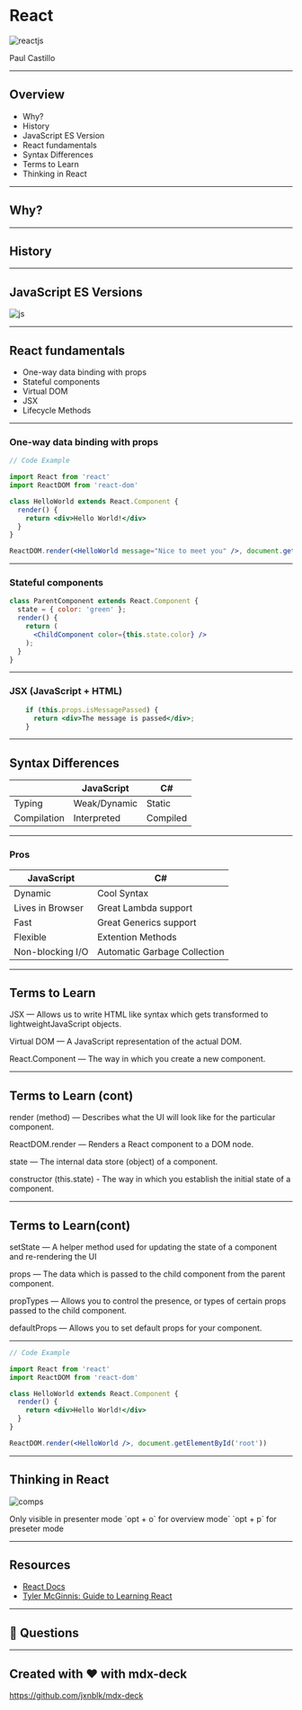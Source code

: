 
<Head>
  <title>React for BTS</title>
</Head>

# React

![reactjs](https://media.giphy.com/media/iqz4atBej74cg/giphy.gif)

Paul Castillo

---

## Overview

- Why? 
- History
- JavaScript ES Version
- React fundamentals
- Syntax Differences
- Terms to Learn
- Thinking in React

---

## Why? 

---

## History

---

## JavaScript ES Versions

![js](https://cdn-images-1.medium.com/max/1600/1*Zmm4_vfUPNc_eyzUIZzN6Q.png)

---
## React fundamentals

- One-way data binding with props
- Stateful components
- Virtual DOM
- JSX
- Lifecycle Methods

---
### One-way data binding with props

```jsx
// Code Example

import React from 'react'
import ReactDOM from 'react-dom'

class HelloWorld extends React.Component {
  render() {
    return <div>Hello World!</div>
  }
}

ReactDOM.render(<HelloWorld message="Nice to meet you" />, document.getElementById('root'))
```
---
### Stateful components
```jsx
class ParentComponent extends React.Component {
  state = { color: 'green' };
  render() {
    return (
      <ChildComponent color={this.state.color} />
    );
  }
}
```
---
### JSX (JavaScript + HTML)

```jsx
    if (this.props.isMessagePassed) {
      return <div>The message is passed</div>;
    }
```
---
## Syntax Differences
| | JavaScript  | C# |
|---|---|---|
| Typing  | Weak/Dynamic | Static  |
|  Compilation | Interpreted   | Compiled  |

---
### Pros
|JavaScript  | C# |
|---|---|
| Dynamic | Cool Syntax  |
| Lives in Browser   | Great Lambda support  |
| Fast | Great Generics support |
| Flexible | Extention Methods |
| Non-blocking I/O | Automatic Garbage Collection |

---
## Terms to Learn

JSX — Allows us to write HTML like syntax which gets
transformed to lightweightJavaScript objects.

Virtual DOM — A JavaScript representation of the actual
DOM.

React.Component — The way in which you create a new component.

---

## Terms to Learn (cont)

render (method) — Describes what the UI will look like for
the particular component.

ReactDOM.render — Renders a React component to a DOM node.

state — The internal data store (object) of a component.

constructor (this.state) - The way in which you establish
the initial state of a component.

---

## Terms to Learn(cont)

setState — A helper method used for updating the state of a
component and re-rendering the UI

props — The data which is passed to the child component
from the parent component.

propTypes — Allows you to control the presence, or types of
certain props passed to the child component.

defaultProps — Allows you to set default props for your component.

---


```jsx
// Code Example

import React from 'react'
import ReactDOM from 'react-dom'

class HelloWorld extends React.Component {
  render() {
    return <div>Hello World!</div>
  }
}

ReactDOM.render(<HelloWorld />, document.getElementById('root'))
```

---

## Thinking in React

![comps](https://reactjs.org/static/thinking-in-react-components-eb8bda25806a89ebdc838813bdfa3601-82965.png)

<Notes>
  Only visible in presenter mode
  `opt + o` for overview mode`
  `opt + p` for preseter mode
</Notes>

---

## Resources

- [React Docs](https://reactjs.org/docs/getting-started.html)
- [Tyler McGinnis: Guide to Learning React](https://tylermcginnis.com/reactjs-tutorial-a-comprehensive-guide-to-building-apps-with-react/)

---

## 🙋‍ Questions

---

## Created with ❤️ with mdx-deck

<https://github.com/jxnblk/mdx-deck>
